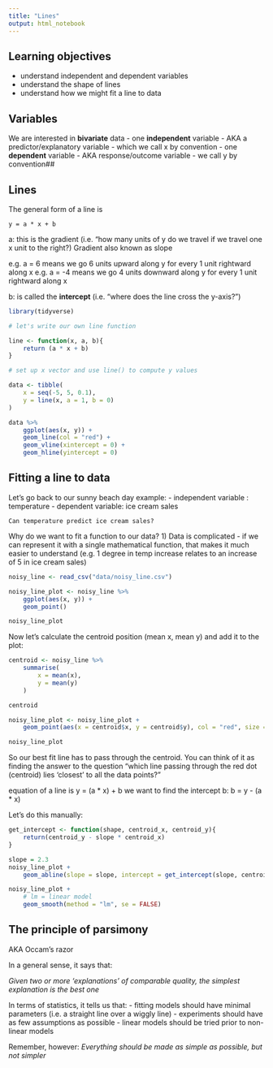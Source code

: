 ```yaml
---
title: "Lines"
output: html_notebook
---
```


## Learning objectives

- understand independent and dependent variables
- understand the shape of lines
- understand how we might fit a line to data

## Variables

We are interested in **bivariate** data
    - one **independent** variable - AKA a predictor/explanatory variable
        - which we call x by convention
    - one **dependent** variable - AKA response/outcome variable
        - we call y by convention##
        
## Lines

The general form of a line is

    y = a * x + b
    
a: this is the gradient (i.e. "how many units of y do we travel if we travel one x unit to the right?)
Gradient also known as slope

e.g. a = 6 means we go 6 units upward along y for every 1 unit rightward along x
e.g. a = -4 means we go 4 units downward along y for every 1 unit rightward along x

b: is called the **intercept** (i.e. "where does the line cross the y-axis?")

```r
library(tidyverse)

# let's write our own line function

line <- function(x, a, b){
    return (a * x + b)
}

# set up x vector and use line() to compute y values

data <- tibble(
    x = seq(-5, 5, 0.1),
    y = line(x, a = 1, b = 0)
)

data %>% 
    ggplot(aes(x, y)) +
    geom_line(col = "red") +
    geom_vline(xintercept = 0) +
    geom_hline(yintercept = 0)
```

## Fitting a line to data

Let's go back to our sunny beach day example:
    - independent variable : temperature
    - dependent variable: ice cream sales
    
    Can temperature predict ice cream sales?
    
Why do we want to fit a function to our data?
1) Data is complicated - if we can represent it with a single mathematical function, that makes it much easier to understand (e.g. 1 degree in temp increase relates to an increase of 5 in ice cream sales)

```r
noisy_line <- read_csv("data/noisy_line.csv")

noisy_line_plot <- noisy_line %>% 
    ggplot(aes(x, y)) +
    geom_point()

noisy_line_plot
```

Now let's calculate the centroid position (mean x, mean y) and add it to the plot:

```r
centroid <- noisy_line %>% 
    summarise(
        x = mean(x),
        y = mean(y)
    )

centroid
```

```r
noisy_line_plot <- noisy_line_plot +
    geom_point(aes(x = centroid$x, y = centroid$y), col = "red", size = 5)

noisy_line_plot
```

So our best fit line has to pass through the centroid. You can think of it as finding the answer to the question
    "which line passing through the red dot (centroid) lies 'closest' to all the data points?"
    
equation of a line is y = (a * x) + b
we want to find the intercept b:
    b = y - (a * x)
    
Let's do this manually:

```r
get_intercept <- function(shape, centroid_x, centroid_y){
    return(centroid_y - slope * centroid_x)
}
```

```r
slope = 2.3
noisy_line_plot +
    geom_abline(slope = slope, intercept = get_intercept(slope, centroid$x, centroid$y))
```

```r
noisy_line_plot +
    # lm = linear model
    geom_smooth(method = "lm", se = FALSE)
```

## The principle of parsimony

AKA Occam's razor

In a general sense, it says that:

*Given two or more 'explanations' of comparable quality, the simplest explanation is the best one*

In terms of statistics, it tells us that:
    - fitting models should have minimal parameters (i.e. a straight line over a wiggly line)
    - experiments should have as few assumptions as possible
    - linear models should be tried prior to non-linear models
    
Remember, however:      *Everything should be made as simple as possible, but not simpler*

